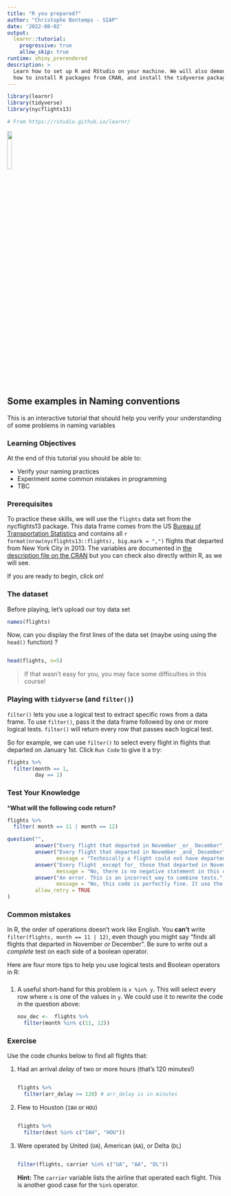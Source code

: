 ```yaml
---
title: "R you prepared?" 
author: "Christophe Bontemps - SIAP"
date: '2022-08-02'
output:
  learnr::tutorial: 
    progressive: true
    allow_skip: true
runtime: shiny_prerendered
description: >
  Learn how to set up R and RStudio on your machine. We will also demonstrate
  how to install R packages from CRAN, and install the tidyverse package.
---
```


```r
library(learnr)
library(tidyverse)
library(nycflights13)

# From https://rstudio.github.io/learnr/
```


![](images/logos/SIAP_logo_2020_1800.png){width=15%}

## Some examples in Naming conventions

This is an interactive tutorial that should help you verify your understanding of some problems in naming variables 

### Learning Objectives
At the end of this tutorial you should be able to:  

* Verify your naming practices
* Experiment some common mistakes in programming
* TBC



### Prerequisites
To practice these skills, we will use the `flights` data set from the nycflights13 package. This data frame comes from the US [Bureau of Transportation Statistics](https://www.transtats.bts.gov/Homepage.asp){target="_blank"} and contains all `r format(nrow(nycflights13::flights), big.mark = ",")` flights that departed from New York City in 2013. The variables are documented in [the description file on the CRAN](https://rdrr.io/cran/nycflights13/man/flights.html){target="_blank"} but you can check also directly within R, as we will see. 

If you are ready to begin, click on!

###  The dataset
Before playing, let's upload our toy data set

```r
names(flights)


```

Now, can you display the first lines of the data set (maybe using using the  `head()` function) ?


```r

```

```r
head(flights, n=5)
```

> If that wasn't easy for you, you may face some difficulties in this course!


### Playing with `tidyverse` (and `filter()`)

`filter()` lets you use a logical test to extract specific rows from a data frame. To use `filter()`, pass it the data frame followed by one or more logical tests. `filter()` will return every row that passes each logical test.

So for example, we can use `filter()` to select every flight in flights that departed on January 1st. Click `Run Code` to give it a try:

```r
flights %>% 
  filter(month == 1, 
         day == 1)
```


### Test Your Knowledge

***What will the following code return?** 
  
```r
flights %>%
  filter( month == 11 | month == 12)
```


```r
question("",
         answer("Every flight that departed in November _or_ December", correct = TRUE),
         answer("Every flight that departed in November _and_ December",
                message = "Technically a flight could not have departed in November _and_ December unless it departed twice."),
         answer("Every flight _except for_ those that departed in November or December",
                message = "No, there is no negative statement in this code."),
         answer("An error. This is an incorrect way to combine tests.",
                message = "No, this code is perfectly fine. It use the `|` operator meaning *or*. "),
         allow_retry = TRUE
)
```

### Common mistakes

In R, the order of operations doesn't work like English. You **can't** write `filter(flights, month == 11 | 12)`, even though you might say  "finds all flights that departed in November *or* December". Be sure to write out a *complete* test on each side of a boolean operator.

Here are four more tips to help you use logical tests and Boolean operators in R:

###

1. A useful short-hand for this problem is `x %in% y`. This will select every row where `x` is one of the values in `y`. We could use it to rewrite the code in the question above:

    ```r
nov_dec <-  flights %>%
      filter(month %in% c(11, 12))
    ```

### Exercise 

Use the code chunks below to find all flights that:

1. Had an arrival *delay* of two or more hours (that's 120 minutes!)

    ```r
    
    ```
    
    ```r
    flights %>% 
      filter(arr_delay >= 120) # arr_delay is in minutes
    ```

1. Flew to Houston (`IAH` or `HOU`)

    ```r
    
    ```
    
    ```r
    flights %>%
      filter(dest %in% c("IAH", "HOU"))
    ```

    

1. Were operated by United (`UA`), American (`AA`), or Delta (`DL`)


    ```r
    
    ```
    
    ```r
    filter(flights, carrier %in% c("UA", "AA", "DL"))
    ```

    <div id="filterex3-hint">
    **Hint:** The `carrier` variable lists the airline that operated each flight. This is another good case for the `%in%` operator.
    </div>

